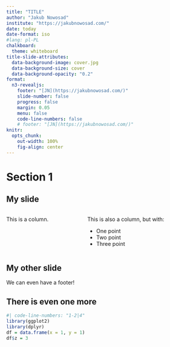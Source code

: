 ```yaml
---
title: "TITLE"
author: "Jakub Nowosad"
institute: "https://jakubnowosad.com/"
date: today
date-format: iso
#lang: pl-PL
chalkboard:
  theme: whiteboard
title-slide-attributes:
  data-background-image: cover.jpg
  data-background-size: cover
  data-background-opacity: "0.2"
format:
  n3-revealjs:
    footer: "[JN](https://jakubnowosad.com/)"
    slide-number: false
    progress: false
    margin: 0.05
    menu: false
    code-line-numbers: false
    # footer: "[JN](https://jakubnowosad.com/)"
knitr: 
  opts_chunk: 
    out-width: 100%
    fig-align: center
---
```


# Section 1

## My slide

:::: {.columns}
::: {.column width="40%"}
This is a column.
:::
::: {.column width="60%"}
This is also a column, but with:

- One point
- Two point
- Three point
:::
::::

## My other slide

::: footer
We can even have a footer!
:::

## There is even one more

```r
#| code-line-numbers: "1-2|4"
library(ggplot2)
library(dplyr)
df = data.frame(x = 1, y = 1)
df$z = 3
```


